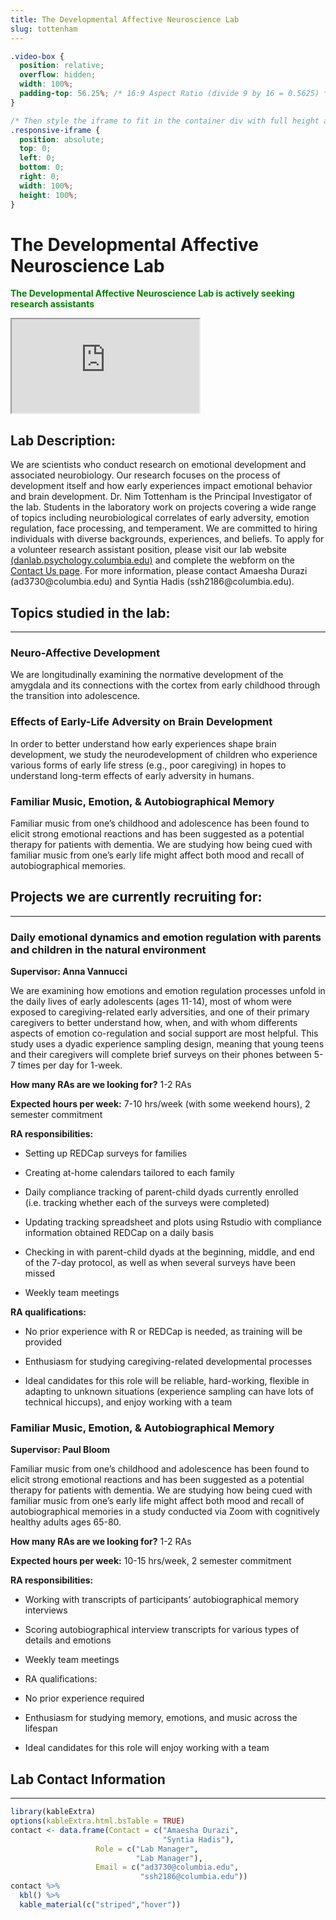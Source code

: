 ```yaml
---
title: The Developmental Affective Neuroscience Lab
slug: tottenham
---
```

```css
.video-box {
  position: relative;
  overflow: hidden;
  width: 100%;
  padding-top: 56.25%; /* 16:9 Aspect Ratio (divide 9 by 16 = 0.5625) */
}

/* Then style the iframe to fit in the container div with full height and width */
.responsive-iframe {
  position: absolute;
  top: 0;
  left: 0;
  bottom: 0;
  right: 0;
  width: 100%;
  height: 100%;
}
```

# The Developmental Affective Neuroscience Lab

<span style="color:green">
**The Developmental Affective Neuroscience Lab is actively seeking research assistants**
</span>

<div class="video-box">
  <iframe class="responsive-iframe" src="https://drive.google.com/file/d/1DJ5gAFs5kBcJMaIP7qfbAQRUhPqzXtnb/preview"></iframe>
</div>


## Lab Description:
We are scientists who conduct research on emotional development and associated neurobiology. Our research focuses on the process of development itself and how early experiences impact emotional behavior and brain development. Dr. Nim Tottenham is the Principal Investigator of the lab. Students in the laboratory work on projects covering a wide range of topics including neurobiological correlates of early adversity, emotion regulation, face processing, and temperament. We are committed to hiring individuals with diverse backgrounds, experiences, and beliefs. To apply for a volunteer research assistant position, please visit our lab website [(danlab.psychology.columbia.edu)](danlab.psychology.columbia.edu) and complete the webform on the [Contact Us page](https://danlab.psychology.columbia.edu/content/contact-us). For more information, please contact Amaesha Durazi (ad3730@columbia.edu) and Syntia Hadis (ssh2186@columbia.edu).

## Topics studied in the lab:
***

### Neuro-Affective Development
We are longitudinally examining the normative development of the amygdala and its connections with the cortex from early childhood through the transition into adolescence.

### Effects of Early-Life Adversity on Brain Development
In order to better understand how early experiences shape brain development, we study the neurodevelopment of children who experience various forms of early life stress (e.g., poor caregiving) in hopes to understand long-term effects of early adversity in humans.

### Familiar Music, Emotion, & Autobiographical Memory
Familiar music from one’s childhood and adolescence has been found to elicit strong emotional reactions and has been suggested as a potential therapy for patients with dementia. We are studying how being cued with familiar music from one’s early life might affect both mood and recall of autobiographical memories.

## Projects we are currently recruiting for:
***

### Daily emotional dynamics and emotion regulation with parents and children in the natural environment 
**Supervisor: Anna Vannucci**

We are examining how emotions and emotion regulation processes unfold in the daily lives of early adolescents (ages 11-14), most of whom were exposed to caregiving-related early adversities, and one of their primary caregivers to better understand how, when, and with whom differents aspects of emotion co-regulation and social support are most helpful. This study uses a dyadic experience sampling design, meaning that young teens and their caregivers will complete brief surveys on their phones between 5-7 times per day for 1-week. 

**How many RAs are we looking for?**
1-2 RAs

**Expected hours per week:**
7-10 hrs/week (with some weekend hours), 2 semester commitment 

**RA responsibilities:**

* Setting up REDCap surveys for families

* Creating at-home calendars tailored to each family

* Daily compliance tracking of parent-child dyads currently enrolled (i.e. tracking whether each of the surveys were completed)

* Updating tracking spreadsheet and plots using Rstudio with compliance information obtained REDCap on a daily basis

* Checking in with parent-child dyads at the beginning, middle, and end of the 7-day protocol, as well as when several surveys have been missed

* Weekly team meetings

**RA qualifications:**

* No prior experience with R or REDCap is needed, as training will be provided

* Enthusiasm for studying caregiving-related developmental processes

* Ideal candidates for this role will be reliable, hard-working, flexible in adapting to unknown situations (experience sampling can have lots of technical hiccups), and enjoy working with a team


### Familiar Music, Emotion, & Autobiographical Memory 
**Supervisor: Paul Bloom**

Familiar music from one’s childhood and adolescence has been found to elicit strong emotional reactions and has been suggested as a potential therapy for patients with dementia. We are studying how being cued with familiar music from one’s early life might affect both mood and recall of autobiographical memories in a study conducted via Zoom with cognitively healthy adults ages 65-80.

**How many RAs are we looking for?**
1-2 RAs

**Expected hours per week:**
10-15 hrs/week, 2 semester commitment 

**RA responsibilities:**

* Working with transcripts of participants' autobiographical memory interviews

* Scoring autobiographical interview transcripts for various types of details and emotions

* Weekly team meetings

* RA qualifications:

* No prior experience required

* Enthusiasm for studying memory, emotions, and music across the lifespan

* Ideal candidates for this role will enjoy working with a team

## Lab Contact Information
***

```r
library(kableExtra)
options(kableExtra.html.bsTable = TRUE)
contact <- data.frame(Contact = c("Amaesha Durazi",
                                  "Syntia Hadis"),
                   Role = c("Lab Manager",
                            "Lab Manager"),
                   Email = c("ad3730@columbia.edu",
                             "ssh2186@columbia.edu"))
contact %>%
  kbl() %>%
  kable_material(c("striped","hover"))
                   
```